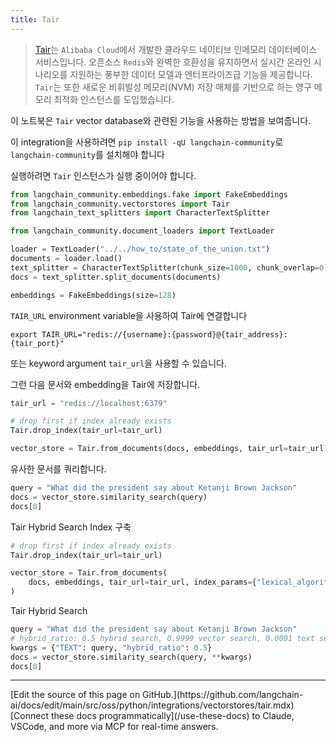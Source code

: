 ```yaml
---
title: Tair
---
```


>[Tair](https://www.alibabacloud.com/help/en/tair/latest/what-is-tair)는 `Alibaba Cloud`에서 개발한 클라우드 네이티브 인메모리 데이터베이스 서비스입니다.
오픈소스 `Redis`와 완벽한 호환성을 유지하면서 실시간 온라인 시나리오를 지원하는 풍부한 데이터 모델과 엔터프라이즈급 기능을 제공합니다. `Tair`는 또한 새로운 비휘발성 메모리(NVM) 저장 매체를 기반으로 하는 영구 메모리 최적화 인스턴스를 도입했습니다.

이 노트북은 `Tair` vector database와 관련된 기능을 사용하는 방법을 보여줍니다.

이 integration을 사용하려면 `pip install -qU langchain-community`로 `langchain-community`를 설치해야 합니다

실행하려면 `Tair` 인스턴스가 실행 중이어야 합니다.

```python
from langchain_community.embeddings.fake import FakeEmbeddings
from langchain_community.vectorstores import Tair
from langchain_text_splitters import CharacterTextSplitter
```

```python
from langchain_community.document_loaders import TextLoader

loader = TextLoader("../../how_to/state_of_the_union.txt")
documents = loader.load()
text_splitter = CharacterTextSplitter(chunk_size=1000, chunk_overlap=0)
docs = text_splitter.split_documents(documents)

embeddings = FakeEmbeddings(size=128)
```

`TAIR_URL` environment variable을 사용하여 Tair에 연결합니다

```
export TAIR_URL="redis://{username}:{password}@{tair_address}:{tair_port}"
```

또는 keyword argument `tair_url`을 사용할 수 있습니다.

그런 다음 문서와 embedding을 Tair에 저장합니다.

```python
tair_url = "redis://localhost:6379"

# drop first if index already exists
Tair.drop_index(tair_url=tair_url)

vector_store = Tair.from_documents(docs, embeddings, tair_url=tair_url)
```

유사한 문서를 쿼리합니다.

```python
query = "What did the president say about Ketanji Brown Jackson"
docs = vector_store.similarity_search(query)
docs[0]
```

Tair Hybrid Search Index 구축

```python
# drop first if index already exists
Tair.drop_index(tair_url=tair_url)

vector_store = Tair.from_documents(
    docs, embeddings, tair_url=tair_url, index_params={"lexical_algorithm": "bm25"}
)
```

Tair Hybrid Search

```python
query = "What did the president say about Ketanji Brown Jackson"
# hybrid_ratio: 0.5 hybrid search, 0.9999 vector search, 0.0001 text search
kwargs = {"TEXT": query, "hybrid_ratio": 0.5}
docs = vector_store.similarity_search(query, **kwargs)
docs[0]
```

---

<Callout icon="pen-to-square" iconType="regular">
    [Edit the source of this page on GitHub.](https://github.com/langchain-ai/docs/edit/main/src/oss/python/integrations/vectorstores/tair.mdx)
</Callout>
<Tip icon="terminal" iconType="regular">
    [Connect these docs programmatically](/use-these-docs) to Claude, VSCode, and more via MCP for    real-time answers.
</Tip>
